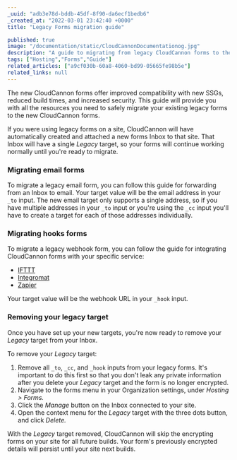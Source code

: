 ```yaml
---
_uuid: "adb3e78d-bddb-45df-8f90-da6ecf1bedb6"
_created_at: "2022-03-01 23:42:40 +0000"
title: "Legacy Forms migration guide"

published: true
image: "/documentation/static/CloudCannonDocumentationog.jpg"
description: "A guide to migrating from legacy CloudCannon forms to the new CloudCannon forms"
tags: ["Hosting","Forms","Guide"]
related_articles: ["a9cf030b-60a8-4060-bd99-05665fe98b5e"]
related_links: null
---
```


The new CloudCannon forms offer improved compatibility with new SSGs, reduced build times, and increased security. This guide will provide you with all the resources you need to safely migrate your existing legacy forms to the new CloudCannon forms.

If you were using legacy forms on a site, CloudCannon will have automatically created and attached a new forms Inbox to that site. That Inbox will have a single *Legacy* target, so your forms will continue working normally until you're ready to migrate.

### Migrating email forms
To migrate a legacy email form, you can follow this guide for forwarding from an Inbox to email. Your target value will be the email address in your `_to` input. The new email target only supports a single address, so if you have multiple addresses in your `_to` input or you're using the `_cc` input you'll have to create a target for each of those addresses individually.

### Migrating hooks forms
To migrate a legacy webhook form, you can follow the guide for integrating CloudCannon forms with your specific service:

* [IFTTT](/documentation/articles/integrating-your-forms-with-ifttt/)
* [Integromat](/documentation/articles/integrating-your-forms-with-integromat/)
* [Zapier](/documentation/articles/integrating-your-forms-with-zapier/)

Your target value will be the webhook URL in your `_hook` input.

### Removing your legacy target
Once you have set up your new targets, you're now ready to remove your *Legacy* target from your Inbox.

To remove your *Legacy* target:

1. Remove all `_to`, `_cc`, and `_hook` inputs from your legacy forms. It's important to do this first so that you don't leak any private information after you delete your *Legacy* target and the form is no longer encrypted.
2. Navigate to the forms menu in your Organization settings, under *Hosting &gt; Forms.*
3. Click the *Manage* button on the Inbox connected to your site.
4. Open the context menu for the *Legacy* target with the three dots button, and click *Delete.*

With the *Legacy* target removed, CloudCannon will skip the encrypting forms on your site for all future builds. Your form's previously encrypted details will persist until your site next builds.
